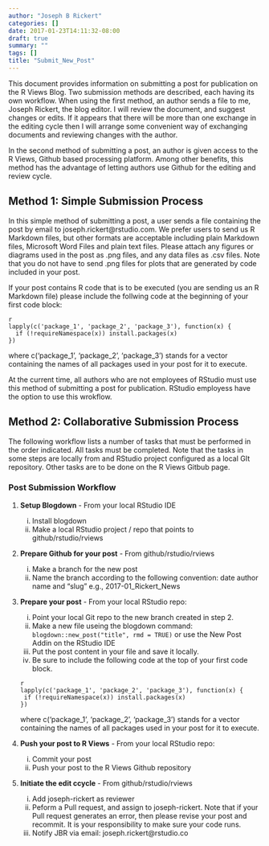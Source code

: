 ```yaml
---
author: "Joseph B Rickert"
categories: []
date: 2017-01-23T14:11:32-08:00
draft: true
summary: ""
tags: []
title: "Submit_New_Post"
---
```

This document provides information on submitting a post for publication on the R Views Blog. Two submission methods are described, each having its own workflow. When using the first method, an author sends a file to me, Joseph Rickert, the blog editor. I will review the document, and suggest changes or edits. If it appears that there will be more than one exchange in the editing cycle then I will arrange some convenient way of exchanging documents and reviewing changes with the author.

In the second method of submitting a post, an author is given access to the R Views, Github based processing platform. Among other benefits, this method has the advantage of letting authors use Github for the editing and review cycle.

## Method 1: Simple Submission Process
In this simple method of submitting a post, a user sends a file containing the post by email to joseph.rickert@rstudio.com. We prefer users to send us R Markdown files, but other formats are acceptable including plain Markdown files, Microsoft Word Files and plain text files. Please attach any figures or diagrams used in the post as .png files, and any data files as .csv files. Note that you do not have to send .png files for plots that are generated by code included in your post.

If your post contains R code that is to be executed (you are sending us an R Markdown file) please include the follwing code at the beginning of your first code block:

```   
{r setup, include=FALSE}
lapply(c('package_1', 'package_2', 'package_3'), function(x) {
  if (!requireNamespace(x)) install.packages(x)
})
```   
where c('package_1', 'package_2', 'package_3') stands for a vector containing the names of all packages used in your post for it to execute.

At the current time, all authors who are not employees of RStudio must use this method of submitting a post for publication. RStudio employess have the option to use this wrokflow.

## Method 2: Collaborative Submission Process
The following workflow lists a number of tasks that must be performed in the order indicated. All tasks must be completed. Note that the tasks in some steps are locally from and RStudio project configured as a local GIt repository. Other tasks are to be done on the R Views Gitbub page.   

### Post Submission Workflow   
1. **Setup Blogdown** - From your local RStudio IDE
    i)  Install blogdown
    ii) Make a local RStudio project / repo that points to github/rstudio/rviews

2. **Prepare Github for your post** - From github/rstudio/rviews
    i)  Make a branch for the new post
    ii)  Name the branch according to the following convention: 
         date author name and "slug" e.g., 2017-01_Rickert_News

3. **Prepare your post** - From your local RStudio repo:
    i) Point your local Git repo to the new branch created in step 2.
    ii) Make a new file useing the blogdown command: `blogdown::new_post("title", rmd = TRUE)` or use the New Post Addin on the RStudio IDE
    iii) Put the post content in your file and save it locally.
    iv) Be sure to include the following code at the top of your first code block.
    ```   
{r setup, include=FALSE}
lapply(c('package_1', 'package_2', 'package_3'), function(x) {
  if (!requireNamespace(x)) install.packages(x)
})
```   
where c('package_1', 'package_2', 'package_3') stands for a vector containing the names of all packages used in your post for it to execute.
    
4. **Push your post to R Views** - From your local RStudio repo:
    
    i)  Commit your post
    ii) Push your post to the R Views Github repository

4. **Initiate the edit ccycle** - From github/rstudio/rviews
    i) Add joseph-rickert as reviewer
    ii) Peform a Pull request, and assign to joseph-rickert. Note that if your Pull request generates an error, then please revise your post and recommit. It is your responsibility to make sure your code runs.
    iii) Notify JBR via email: joseph.rickert@rstudio.co

